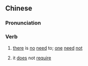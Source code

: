 {{also|不须}}
==Chinese==
{{zh-forms|s=不须}}

===Pronunciation===
{{zh-pron
|m=不xū
|cat=v
}}

===Verb===
{{zh-verb}}

# {{lb|zh|literary}} [[there]] is [[no]] [[need]] to; [[one]] [[need]] [[not]]
# {{lb|zh|literary}} it [[does]] not [[require]]